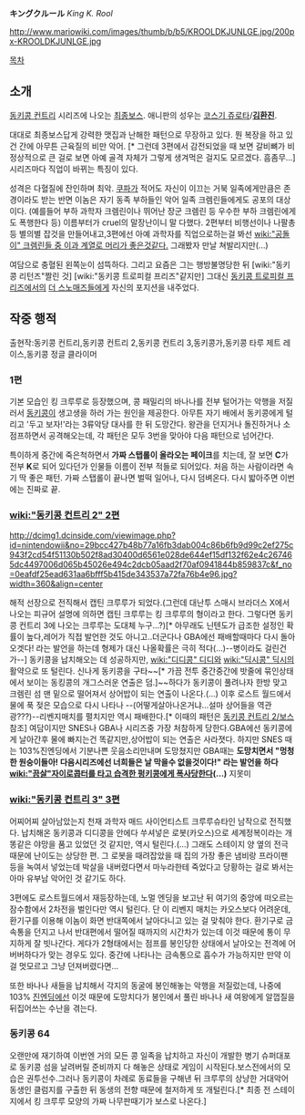 '''キングクルール''' ''King K. Rool''

http://www.mariowiki.com/images/thumb/b/b5/KROOLDKJUNLGE.jpg/200px-KROOLDKJUNLGE.jpg

[[목차]]

== 소개 ==
[[동키콩 컨트리]] 시리즈에 나오는 [[최종보스]]. 애니판의 성우는 [[코스기 쥬로타]]/'''[[김환진]]'''.

대대로 최종보스답게 강력한 맷집과 난해한 패턴으로 무장하고 있다. 뭔 복장을 하고 있건 간에 아무튼 근육질의 비만 악어. [* 그런데 3편에서 감전되었을 때 보면 갈비뼈가 비정상적으로 큰 걸로 보면 아예 골격 자체가 그렇게 생겨먹은 걸지도 모르겠다. 흠좀무...] 시리즈마다 직업이 바뀌는 특징이 있다.

성격은 다혈질에 잔인하며 최악. [[쿠파]]가 적어도 자신이 이끄는 거북 일족에게만큼은 존경이라도 받는 반면 이놈은 자기 동족 부하들인 악어 일족 크렘린들에게도 공포의 대상이다. (예를들어 부하 과학자 크렘린이나 뛰어난 장군 크렘린 등 우수한 부하 크렘린에게도 폭행한다 등) 이름부터가 cruel의 말장난이니 말 다했다.
2편부터 비행선이나 나팔총 등 별의별 잡것을 만들어내고,3편에선 아예 과학자를 직업으로하는걸 봐선 [[wiki:"공돌이" 크렘린들 중 이과 계열로 머리가 좋은것같다.]] 그래봤자 만날 쳐발리지만(...) 

여담으로 충혈된 왼쪽눈이 섬뜩하다. 그리고 요즘은 그는 행방불명당한 뒤 [wiki:"동키콩 리턴즈"짤린 것] [wiki:"동키콩 트로피컬 프리즈"같지만] 그대신 [[동키콩 트로피컬 프리즈]]에서의 [[더 스노매즈]]들에게 자신의 포지션을 내주었다. 

== 작중 행적 ==
출현작:동키콩 컨트리,동키콩 컨트리 2,동키콩 컨트리 3,동키콩가,동키콩 타루 제트 레이스,동키콩 정글 클라이머
=== 1편 ===
기본 모습인 킹 크루루로 등장했으며, 콩 패밀리의 바나나를 전부 털어가는 악행을 저질러서 [[동키콩]]이 생고생을 하러 가는 원인을 제공한다. 아무튼 자기 배에서 동키콩에게 털리고 '두고 보자!'라는 3류악당 대사를 한 뒤 도망간다. 왕관을 던지거나 돌진하거나 소점프하면서 공격해오는데, 각 패턴은 모두 3번을 맞아야 다음 패턴으로 넘어간다. 

특이하게 중간에 죽은척하면서 '''가짜 스탭롤이 올라오는 페이크'''를 치는데, 잘 보면 '''C'''가 전부 '''K'''로 되어 있다던가 인물들 이름이 전부 적들로 되어있다. 처음 하는 사람이라면 속기 딱 좋은 패턴. 가짜 스탭롤이 끝나면 벌떡 일어나, 다시 덤벼온다. 다시 밟아주면 이번에는 진짜로 끝.

=== [[wiki:"동키콩 컨트리 2" 2편]] ===
http://dcimg1.dcinside.com/viewimage.php?id=nintendowii&no=29bcc427b48b77a16fb3dab004c86b6fb9d99c2ef275c943f2cd54f51130b502f8ad30400d6561e028de644ef15df132f62e4c267465dc4497006d065b45026e494c2dcb05aad2f70af0941844b859837c&f_no=0eafdf25ead631aa6bfff5b415de343537a72fa76b4e96.jpg?width=360&align=center

해적 선장으로 전직해서 캡틴 크루루가 되었다.(그런데 대난투 스매시 브라더스 X에서 나오는 피규어 설명에 의하면 캡틴 크루루는 킹 크루루의 형이라고 한다. 그렇다면 동키콩 컨트리 3에 나오는 크루루는 도대체 누구...?)[* 아무래도 닌텐도가 급조한 설정인 확률이 높다,레어가 직접 발언한 것도 아니고..더군다나 GBA에선 패배할때마다 다시 돌아오겟다! 라는 발언을 하는데 형제가 대신 나올확률은 극히 적다(...)--병이라도 걸린건가--] 동키콩을 납치해오는 데 성공하지만, [[wiki:"디디콩" 디디]]와 [[wiki:"딕시콩" 딕시]]의 활약으로 또 털린다. 신나게 동키콩을 구타~~[* 가끔 전투 중간중간에 밧줄에 묶인상태에서 보이는 동킹콩의 개그스러운 연출은 덤.]~~하다가 동키콩이 풀려나자 한방 맞고 크렘린 섬 맨 밑으로 떨어져서 상어밥이 되는 연출이 나온다.(...) 이후 로스트 월드에서 물에 푹 젖은 모습으로 다시 나타나 --(어떻게살아나온거냐...설마 상어들을 역관광???)--리벤지매치를 펼치지만 역시 패배한다.[* 이때의 패턴은 [[동키콩 컨트리 2/보스]] 참조]
여담이지만 SNES나 GBA나 시리즈중 가장 처참하게 당한다.GBA에선 동키콩에게 날아간후 물에 빠지는건 똑같지만,상어밥이 되는 연출은 사라졋다. 하지만 SNES 때는 103%진엔딩에서 기분나쁜 웃음소리만내며 도망쳤지만 GBA때는 '''도망치면서 "멍청한 원숭이들아! 다음시리즈에선 너희들은 날 막을수 없을것이다!" 라는 발언을 하다 [[wiki:"끔살"자이로콥터를 타고 습격한 펑키콩에게 폭사당한다]](...)''' 지못미

=== [[wiki:"동키콩 컨트리 3" 3편]] ===
어찌어찌 살아남았는지 천재 과학자 매드 사이언티스트 크루루슈타인 남작으로 전직했다. 납치해온 동키콩과 디디콩을 안에다 쑤셔넣은 로봇(카오스)으로 세계정복이라는 개똥같은 야망을 품고 있었던 것 같지만, 역시 털린다.(…) 그래도 스테이지 양 옆의 전극 때문에 난이도는 상당한 편. 그 로봇을 때려잡았을 때 집의 가장 좋은 냄비랑 프라이팬 등을 녹여서 넣었는데 박살을 내버렸다면서 마누라한테 죽었다고 당황하는 걸로 봐서는 아마 유부남 악어인 것 같기도 하다. 

3편에도 로스트월드에서 재등장하는데, 노멀 엔딩을 보고난 뒤 여기의 중앙에 떠오르는 잠수함에서 2차전을 벌인다만 역시 털린다. 단 이 리벤지 매치는 카오스보다 어려운데, 환기구를 이용해 이놈이 화면 반대쪽에서 날아다니고 있는 걸 맞춰야 한다. 환기구로 금속통을 던지고 나서 반대편에서 떨어질 때까지의 시간차가 있는데 이것 때문에 통이 무지하게 잘 빗나간다. 게다가 2형태에서는 점프를 봉인당한 상태에서 날아오는 전격에 어버버하다가 맞는 경우도 있다. 중간에 나타나는 금속통으로 흡수가 가능하지만 만약 이걸 멋모르고 그냥 던져버렸다면...

또한 바나나 새들을 납치해서 각지의 동굴에 봉인해놓는 악행을 저질렀는데, 나중에 103% [[진엔딩]]에선 이것 때문에 도망치다가 봉인에서 풀린 바나나 새 여왕에게 알껍질을 뒤집어쓰는 수난을 겪는다. 

=== 동키콩 64 ===
오랜만에 재기하여 이번엔 거의 모든 콩 일족을 납치하고 자신이 개발한 병기 슈퍼대포로 동키콩 섬을 날려버릴 준비까지 다 해놓은 상태로 게임이 시작된다.보스전에서의 모습은 권투선수.그러나 동키콩이 차례로 동료들을 구해낸 뒤 크루루의 상냥한 거대악어 동생인 클럼지를 구출한 뒤 동생의 전향 때문에 철저하게 또 개털린다.[* 최종 전 스테이지에서 킹 크루루 모양의 가짜 나무판때기가 보스로 나온다.]


